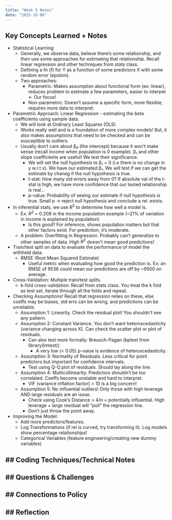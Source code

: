 ```yaml
---
title: "Week 5 Notes"
date: "2025-10-06"
---
```


## Key Concepts Learned + Notes
- Statistical Learning
  - Generally, we observe data, believe there's some relationship, and then use some approaches for estimating that relationship. Recall linear regression and other techniques from stats class.
  - Defining a fn (f) for Y as a function of some predictors X with some random error (epsilon).
  - Two approaches:
    - Parametric: Makes assumption about functional form (ex: linear), reduces problem to estimate a few parameters, easier to interpet <- Our focus!
    - Non-parametric: Doesn't assume a specific form, more flexible, requires more data to interpret.

- Parametric Approach: Linear Regression - estimating the beta coefficients using sample data.
  - We will look at Ordinary Least Squares (OLS)
  - Works really well and is a foundation of more complex models! But, it also makes assumptions that need to be checked and can be susceptible to outliers.
  - Usually don't care about β₀ (the intercept) because it won't make sense (recall income when population is 0 example). β₁ and other slope coefficients are useful! We test their significance.
    - We will set the null hypothesis to β₁ = 0 (i.e there is no change in y w.r.t x). We have our estimated β₁. We will test if we can get the estimate by chaneg if the null hypothesis is true.
    - t-stat: How many std errors away from 0? If absolute val of the t-stat is high, we have more confidence that our tested relationship is real...
    - p-value: Probability of seeing our estimate if null hypothesis is true. Small p -> reject null hypothesis and conclude a rel. exists.
- In inferential stats, we use $R^2$ to determine how well a model is.
  - Ex: $R^2$ = 0.208 in the income population example (~21% of variation in income is explained by population)
    - Is this good? For inference, shows population matters but that other factors exist. For prediction, it's moderate. 
  - A problem: Overfitting in Regression. Probably can't generalize to other samples of data. High $R^2$ doesn't mean good predictions!
- Train/test split on data to evaluate the performance of model the withheld data.
  - RMSE (Root Mean Squared Estimate)
    - Useful metric when evaluating how good the prediction is. Ex: an RMSE of 9536 could mean our predictions are off by ~9500 on average.
- Cross-Validation: Multiple train/test splits.
  - k-fold cross-validation: Recall from stats class. You treat the k fold as test set, iterate through all the folds and repeat.
- Checking Assumptions! Recall that regression relies on these, else coeffs may be biases, std errs can be wrong, and predictions can be unreliable.
  - Assumption 1: Linearity. Check the residual plot! You shouldn't see any pattern.
  - Assumption 2: Constant Variance. You don't want heteroscedasticity (variance changing across X). Can check the scatter plot or plot of residuals.
    - Can also test more formally: Breusch-Pagan (bptest from library(lmtest))
      - A very low (< 0.05) p-value is evidence of heteroscedasticity.
  - Assumption 3: Normality of Residuals. Less critical for point predictors but important for confidence intervals.
    - Test using Q-Q plot of residuals. Should lay along the line.
  - Assumption 4: Multicollinearity. Predictors shouldn't be too correlated. Coeffs become unstable and hard to interpret.
    - VIF (variance inflation factor) > 10 is a big concern!
  - Assumption 5: No influential outliers! Only those with high leverage AND large residuals are an issue.
    - Check using Cook's Distance > 4/n = potentially influential. High leverage + large residual will "pull" the regression line.
    - Don't just throw the point away.
- Improving the Model:
  - Add more predictors/features.
  - Log Transformations (if rel is curved, try transforming it). Log models show percentage relationships!
  - Categorical Variables (feature engineering/creating new dummy variables)

## Coding Techniques/Technical Notes
- 

## Questions & Challenges
- 

## Connections to Policy
- 

## Reflection
- 
